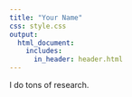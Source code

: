 ```yaml
---
title: "Your Name"
css: style.css
output:
  html_document:
    includes:
      in_header: header.html
---
```

<p> I do tons of research. </p>